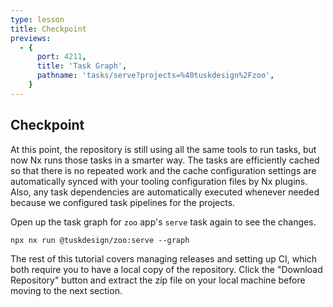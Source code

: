 ```yaml
---
type: lesson
title: Checkpoint
previews:
  - {
      port: 4211,
      title: 'Task Graph',
      pathname: 'tasks/serve?projects=%40tuskdesign%2Fzoo',
    }
---
```


## Checkpoint

At this point, the repository is still using all the same tools to run tasks, but now Nx runs those tasks in a smarter way. The tasks are efficiently cached so that there is no repeated work and the cache configuration settings are automatically synced with your tooling configuration files by Nx plugins. Also, any task dependencies are automatically executed whenever needed because we configured task pipelines for the projects.

Open up the task graph for `zoo` app's `serve` task again to see the changes.

```shell {% path="~/tuskydesigns" %}
npx nx run @tuskdesign/zoo:serve --graph
```

The rest of this tutorial covers managing releases and setting up CI, which both require you to have a local copy of the repository. Click the "Download Repository" button and extract the zip file on your local machine before moving to the next section.


<div class="my-5">
  <DownloadButton client:load></DownloadButton>
</div>
